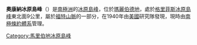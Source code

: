 {{Coord|76|26|S|143|25|W|display=title}}

'''奧康納冰原島峰'''（{{lang-en|O'Connor Nunataks}}）是[[南極洲|南極洲]]的[[冰原島峰|冰原島峰]]，位於[[瑪麗伯德地|瑪麗伯德地]]，處於[[格里菲斯冰原島峰|格里菲斯冰原島峰]]東北面9公里，屬於[[福特山脈|福特山脈]]的一部分，在1940年由[[美國|美國]]研究隊發現，現時由[[南極條約體系|南極條約體系]]管理。

{{DEFAULTSORT:O'Connor Nunataks}}
[[Category:馬里伯地冰原島峰|Category:馬里伯地冰原島峰]]


{{MarieByrdLand-geo-stub}}